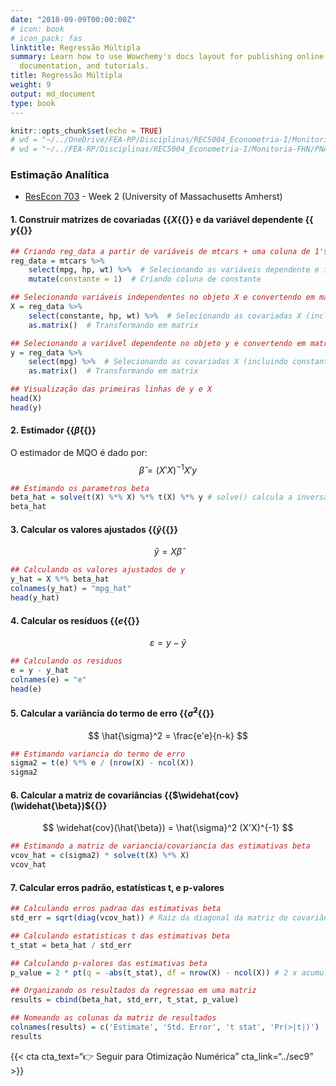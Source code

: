 ```yaml
---
date: "2018-09-09T00:00:00Z"
# icon: book
# icon_pack: fas
linktitle: Regressão Múltipla
summary: Learn how to use Wowchemy's docs layout for publishing online courses, software
  documentation, and tutorials.
title: Regressão Múltipla
weight: 9
output: md_document
type: book
---
```


```r
knitr::opts_chunk$set(echo = TRUE)
# wd = "~/../OneDrive/FEA-RP/Disciplinas/REC5004_Econometria-I/Monitoria-FHN/PNADc" # Aspire
# wd = "~/../FEA-RP/Disciplinas/REC5004_Econometria-I/Monitoria-FHN/PNADc" # Nitro
```

### Estimação Analítica
- [ResEcon 703](https://github.com/woerman/ResEcon703) - Week 2 (University of Massachusetts Amherst)

#### 1. Construir matrizes de covariadas {{<math>}}$X${{</math>}} e da variável dependente {{<math>}}$y${{</math>}}
```r
## Criando reg_data a partir de variáveis de mtcars + uma coluna de 1's (p/ constante)
reg_data = mtcars %>%
    select(mpg, hp, wt) %>%  # Selecionando as variáveis dependente e independentes
    mutate(constante = 1)  # Criando coluna de constante

## Selecionando variáveis independentes no objeto X e convertendo em matriz (n x k)
X = reg_data %>%
    select(constante, hp, wt) %>%  # Selecionando as covariadas X (incluindo constante)
    as.matrix()  # Transformando em matrix

## Selecionando a variável dependente no objeto y e convertendo em matriz (n x 1)
y = reg_data %>%
    select(mpg) %>%  # Selecionando as covariadas X (incluindo constante)
    as.matrix()  # Transformando em matrix

## Visualização das primeiras linhas de y e X
head(X)
head(y)
```


#### 2. Estimador {{<math>}}$\hat{\beta}${{</math>}}
O estimador de MQO é dado por:
$$ \hat{\beta} = (X'X)^{-1} X' y $$

```r
## Estimando os parametros beta
beta_hat = solve(t(X) %*% X) %*% t(X) %*% y # solve() calcula a inversa
beta_hat
```


#### 3. Calcular os valores ajustados {{<math>}}$\hat{y}${{</math>}}
$$ \hat{y} = X\hat{\beta} $$
```r
## Calculando os valores ajustados de y
y_hat = X %*% beta_hat
colnames(y_hat) = "mpg_hat"
head(y_hat)
```


#### 4. Calcular os resíduos {{<math>}}$e${{</math>}}
$$ \varepsilon = y - \hat{y} $$
```r
## Calculando os residuos
e = y - y_hat
colnames(e) = "e"
head(e)
```


#### 5. Calcular a variância do termo de erro {{<math>}}$\hat{\sigma}^2${{</math>}}
$$ \hat{\sigma}^2 = \frac{e'e}{n-k} $$
```r
## Estimando variancia do termo de erro
sigma2 = t(e) %*% e / (nrow(X) - ncol(X))
sigma2
```


#### 6. Calcular a matriz de covariâncias {{<math>}}$\widehat{cov}(\widehat{\beta})${{</math>}}
$$ \widehat{cov}(\hat{\beta}) = \hat{\sigma}^2 (X'X)^{-1} $$
```r
## Estimando a matriz de variancia/covariancia das estimativas beta
vcov_hat = c(sigma2) * solve(t(X) %*% X)
vcov_hat
```


#### 7. Calcular erros padrão, estatísticas t, e p-valores
```r
## Calculando erros padrao das estimativas beta
std_err = sqrt(diag(vcov_hat)) # Raiz da diagonal da matriz de covariâncias

## Calculando estatisticas t das estimativas beta
t_stat = beta_hat / std_err

## Calculando p-valores das estimativas beta
p_value = 2 * pt(q = -abs(t_stat), df = nrow(X) - ncol(X)) # 2 x acumulada até estatística t negativa

## Organizando os resultados da regressao em uma matriz
results = cbind(beta_hat, std_err, t_stat, p_value)

## Nomeando as colunas da matriz de resultados
colnames(results) = c('Estimate', 'Std. Error', 't stat', 'Pr(>|t|)')
results
```




{{< cta cta_text="👉 Seguir para Otimização Numérica" cta_link="../sec9" >}}

